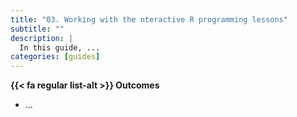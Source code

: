 ```yaml
---
title: "03. Working with the nteractive R programming lessons"
subtitle: ""
description: |
  In this guide, ...
categories: [guides]
---
```


<!-- [ ] incorporate lin 380 mats -->

::: {.callout}
**{{< fa regular list-alt >}} Outcomes**

<!-- Remember and understand verbs: https://tips.uark.edu/blooms-taxonomy-verb-chart/ -->

- ...
:::
